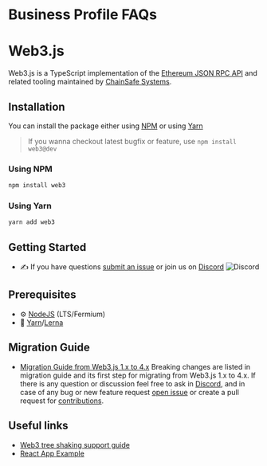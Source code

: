 # Business Profile FAQs

# Web3.js


Web3.js is a TypeScript implementation of the [Ethereum JSON RPC API](https://eth.wiki/json-rpc/API) and related tooling maintained by [ChainSafe Systems](https://chainsafe.io).

## Installation

You can install the package either using [NPM](https://www.npmjs.com/package/web3) or using [Yarn](https://yarnpkg.com/package/web3)

> If you wanna checkout latest bugfix or feature, use `npm install web3@dev`

### Using NPM

```bash
npm install web3
```

### Using Yarn

```bash
yarn add web3
```

## Getting Started

-   :writing_hand: If you have questions [submit an issue](https://github.com/ChainSafe/web3.js/issues/new/choose) or join us on [Discord](https://discord.gg/yjyvFRP)
    ![Discord](https://img.shields.io/discord/593655374469660673.svg?label=Discord&logo=discord)

## Prerequisites

-   :gear: [NodeJS](https://nodejs.org/) (LTS/Fermium)
-   :toolbox: [Yarn](https://yarnpkg.com/)/[Lerna](https://lerna.js.org/)

## Migration Guide

-   [Migration Guide from Web3.js 1.x to 4.x](https://docs.web3js.org/guides/web3_upgrade_guide/x/)
    Breaking changes are listed in migration guide and its first step for migrating from Web3.js 1.x to 4.x. If there is any question or discussion feel free to ask in [Discord](https://discord.gg/yjyvFRP), and in case of any bug or new feature request [open issue](https://github.com/web3/web3.js/issues/new) or create a pull request for [contributions](https://github.com/web3/web3.js/blob/4.x/.github/CONTRIBUTING.md).

## Useful links

-   [Web3 tree shaking support guide](https://docs.web3js.org/guides/advanced/tree_shaking/)
-   [React App Example](https://github.com/ChainSafe/web3js-example-react-app)